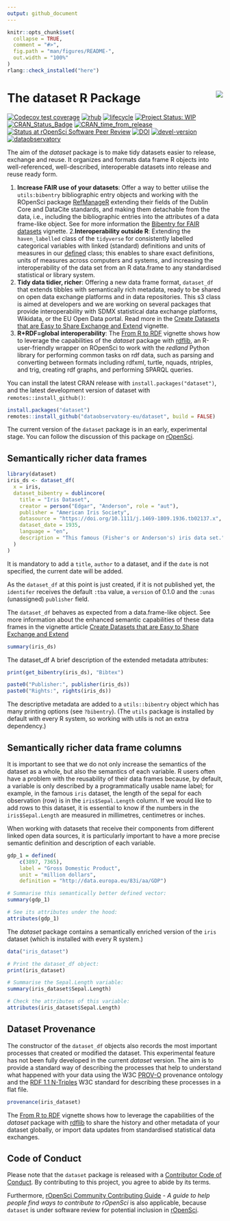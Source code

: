 ```yaml
---
output: github_document
---
```


<!-- README.md is generated from README.Rmd. Please edit that file -->

```r
knitr::opts_chunk$set(
  collapse = TRUE,
  comment = "#>",
  fig.path = "man/figures/README-",
  out.width = "100%"
)
rlang::check_installed("here")
```

# The dataset R Package <a href='https://dataset.dataobservatory.eu/'><img src='man/figures/logo.png' align="right" /></a>

<!-- badges: start -->
[![Codecov test coverage](https://codecov.io/gh/dataobservatory-eu/dataset/graph/badge.svg)](https://app.codecov.io/gh/dataobservatory-eu/dataset)
[![rhub](https://github.com/dataobservatory-eu/dataset/actions/workflows/rhub.yaml/badge.svg)](https://github.com/dataobservatory-eu/dataset/actions/workflows/rhub.yaml)
[![lifecycle](https://lifecycle.r-lib.org/articles/figures/lifecycle-experimental.svg)](https://lifecycle.r-lib.org/articles/stages.html#experimental)
[![Project Status: WIP](https://www.repostatus.org/badges/latest/wip.svg)](https://www.repostatus.org/#wip)
[![CRAN_Status_Badge](https://www.r-pkg.org/badges/version/dataset)](https://cran.r-project.org/package=dataset)
[![CRAN_time_from_release](https://www.r-pkg.org/badges/ago/dataset)](https://cran.r-project.org/package=dataset)
[![Status at rOpenSci Software Peer Review](https://badges.ropensci.org/553_status.svg)](https://github.com/ropensci/software-review/issues/553)
[![DOI](https://zenodo.org/badge/DOI/10.32614/CRAN.package.dataset.svg)](https://zenodo.org/record/6950435#.YukDAXZBzIU)
[![devel-version](https://img.shields.io/badge/devel%20version-0.3.4001-blue.svg)](https://github.com/dataobservatory-eu/dataset)
[![dataobservatory](https://img.shields.io/badge/ecosystem-dataobservatory.eu-3EA135.svg)](https://dataobservatory.eu/)
<!-- badges: end -->


The aim of the _dataset_ package is to make tidy datasets easier to release, exchange and reuse. It organizes and formats data frame R objects into well-referenced, well-described, interoperable datasets into release and reuse ready form.

1. **Increase FAIR use of your datasets**: Offer a way to better utilise the `utils:bibentry` bibliographic entry objects and working with the ROpenSci package [RefManageR](https://docs.ropensci.org/RefManageR/) extending their fields of the Dublin Core and DataCite standards, and making them detachable from the data, i.e., including the bibliographic entries into the attributes of a data frame-like object. See for more information the [Bibentry for FAIR datasets](https://dataset.dataobservatory.eu/articles/bibentry.html) vignette.
2.**Interoperability outside R**: Extending the `haven_labelled` class of the `tidyverse` for consistently labelled categorical variables with linked (standard) definitions and units of measures in our [defined](https://dataset.dataobservatory.eu/articles/defined.html) class; this enables to share exact definitions, units of measures across computers and systems, and increasing the interoperability of the data set from an R data.frame to any standardised statistical or library system.
3. **Tidy data tidier, richer**: Offering a new data frame format, `dataset_df` that extends tibbles with semantically rich metadata, ready to be shared on open data exchange platforms and in data repositories. This s3 class is aimed at developers and we are working on several packages that provide interoperability with SDMX statistical data exchange platforms, Wikidata, or the EU Open Data portal. Read more in the [Create Datasets that are Easy to Share Exchange and Extend](https://dataset.dataobservatory.eu/articles/dataset_df.html) vignette.
4. **R+RDF=global interoperability**: The [From R to RDF](https://dataset.dataobservatory.eu/articles/rdf.html) vignette shows how to leverage the capabilities of the _dataset_ package with [rdflib](https://docs.ropensci.org/rdflib/index.html), an R-user-friendly wrapper on ROpenSci to work with the _redland_ Python library for performing common tasks on rdf data, such as parsing and converting between formats including rdfxml, turtle, nquads, ntriples, and trig, creating rdf graphs, and performing SPARQL queries.

<!---

The primary aim of dataset is create well-referenced, well-described, interoperable datasets from data.frames, tibbles or data.tables that translate well into the W3C DataSet definition within the [Data Cube Vocabulary](https://www.w3.org/TR/vocab-data-cube/) in a reproducible manner. The data cube model in itself is is originated in the _Statistical Data and Metadata eXchange_, and it is almost fully harmonized with the Resource Description Framework (RDF), the standard model for data interchange on the web^[RDF Data Cube Vocabulary, W3C Recommendation 16 January 2014  <https://www.w3.org/TR/vocab-data-cube/>, Introduction to SDMX data modeling <https://www.unescap.org/sites/default/files/Session_4_SDMX_Data_Modeling_%20Intro_UNSD_WS_National_SDG_10-13Sep2019.pdf>].

--->

You can install the latest CRAN release with `install.packages("dataset")`, and the latest development version of dataset with `remotes::install_github()`:

```r
install.packages("dataset")
remotes::install_github("dataobservatory-eu/dataset", build = FALSE)
```

The current version of the `dataset` package is in an early, experimental stage. You can follow the discussion of this package on [rOpenSci](https://github.com/ropensci/software-review/issues/553).

## Semantically richer data frames

```r
library(dataset)
iris_ds <- dataset_df(
  x = iris,
  dataset_bibentry = dublincore(
    title = "Iris Dataset",
    creator = person("Edgar", "Anderson", role = "aut"),
    publisher = "American Iris Society",
    datasource = "https://doi.org/10.1111/j.1469-1809.1936.tb02137.x",
    dataset_date = 1935,
    language = "en",
    description = "This famous (Fisher's or Anderson's) iris data set."
  )
)
```

It is mandatory to add a `title`, `author` to a dataset, and if the `date` is not specified, the current date will be added. 

As the `dataset_df` at this point is just created, if it is not published yet, the `identifer` receives the default `:tba` value, a `version` of 0.1.0 and the `:unas` (unassigned) `publisher` field.

The `dataset_df` behaves as expected from a data.frame-like object. See more information about the enhanced semantic capabilities of these data frames in the vignette article [Create Datasets that are Easy to Share Exchange and Extend](https://dataset.dataobservatory.eu/articles/dataset_df.html)

```r
summary(iris_ds)
```
The dataset_df
A brief description of the extended metadata attributes:

```r
print(get_bibentry(iris_ds), "Bibtex")
```

```r
paste0("Publisher:", publisher(iris_ds))
paste0("Rights:", rights(iris_ds))
```

The descriptive metadata are added to a `utils::bibentry` object which has many printing options (see `?bibentry`). (The `utils` package is installed by default with every R system, so working with utils is not an extra dependency.)

## Semantically richer data frame columns

It is important to see that we do not only increase the semantics of the dataset as a whole, but also the semantics of each variable. R users often have a problem with the reusability of their data frames because, by default, a variable is only described by a programmatically usable name label; for example, in the famous `iris` dataset, the length of the sepal for each observation (row) is in the `iris$Sepal.Length` column. If we would like to add rows to this dataset, it is essential to know if the numbers in the `iris$Sepal.Length` are measured in millimetres, centimetres or inches. 

When working with datasets that receive their components from different linked open data sources, it is particularly important to have a more precise semantic definition and description of each variable.

```r
gdp_1 = defined(
    c(3897, 7365), 
    label = "Gross Domestic Product", 
    unit = "million dollars", 
    definition = "http://data.europa.eu/83i/aa/GDP")

# Summarise this semantically better defined vector:
summary(gdp_1)

# See its attributes under the hood:
attributes(gdp_1)
```
The _dataset_ package contains a semantically enriched version of the `iris` dataset (which is installed with every R system.)

```r
data("iris_dataset")

# Print the dataset_df object:
print(iris_dataset)

# Summarise the Sepal.Length variable:
summary(iris_dataset$Sepal.Length)

# Check the attributes of this variable:
attributes(iris_dataset$Sepal.Length)
```
## Dataset Provenance

The constructor of the `dataset_df` objects also records the most important processes that created or modified the dataset. This experimental feature has not been fully developed in the current _dataset_ version. The aim is to provide a standard way of describing the processes that help to understand what happened with your data using the W3C [PROV-O](https://www.w3.org/TR/prov-o/) provenance ontology and the [RDF 1.1 N-Triples](https://www.w3.org/TR/n-triples/) W3C standard for describing these processes in a flat file.

```r
provenance(iris_dataset)
```
The [From R to RDF](https://dataset.dataobservatory.eu/articles/rdf.html) vignette shows how to leverage the capabilities of the _dataset_ package with [rdflib](https://docs.ropensci.org/rdflib/index.html) to share the history and other metadata of your dataset globally, or import data updates from standardised statistical data exchanges.

## Code of Conduct
Please note that the `dataset` package is released with a [Contributor Code of Conduct](https://contributor-covenant.org/version/2/1/CODE_OF_CONDUCT.html). By contributing to this project, you agree to abide by its terms.

Furthermore, [rOpenSci Community Contributing Guide](https://contributing.ropensci.org/) - *A guide to help people find ways to contribute to rOpenSci* is also applicable, because `dataset` is under software review for potential inclusion in [rOpenSci](https://github.com/ropensci/software-review/issues/553).

